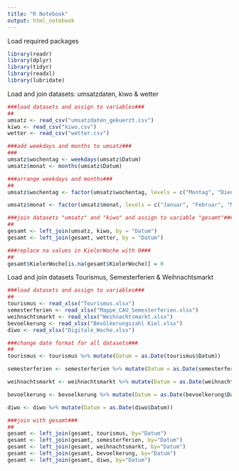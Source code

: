 ```yaml
---
title: "R Notebook"
output: html_notebook
---
```


Load required packages
```r
library(readr)
library(dplyr)
library(tidyr)
library(readxl)
library(lubridate)
```

Load and join datasets: umsatzdaten, kiwo & wetter
```r
###load datasets and assign to variables###
##
umsatz <- read_csv("umsatzdaten_gekuerzt.csv")
kiwo <- read_csv("kiwo.csv") 
wetter <- read_csv("wetter.csv")

###add weekdays and months to umsatz###
###
umsatz$wochentag <- weekdays(umsatz$Datum)
umsatz$monat <- months(umsatz$Datum)

###arrange weekdays and months###
##
umsatz$wochentag <- factor(umsatz$wochentag, levels = c("Montag", "Dienstag", "Mittwoch", "Donnerstag", "Freitag", "Samstag", "Sonntag"))

umsatz$monat <- factor(umsatz$monat, levels = c("Januar", "Februar", "März", "April", "Mai", "Juni", "Juli", "August", "September", "Oktober", "November", "Dezember"))

###join datasets "umsatz" and "kiwo" and assign to variable "gesamt"###
##
gesamt <- left_join(umsatz, kiwo, by = "Datum")
gesamt <- left_join(gesamt, wetter, by = "Datum")

###replace na values in KielerWoche with 0###
##
gesamt$KielerWoche[is.na(gesamt$KielerWoche)] = 0

```

Load and join datasets Tourismus, Semesterferien & Weihnachtsmarkt
```r
###load datasets and assign to variables###
##
tourismus <- read_xlsx("Tourismus.xlsx")
semesterferien <- read_xlsx("Mappe_CAU_Semesterferien.xlsx")
weihnachtsmarkt <- read_xlsx("Weihnachtsmarkt.xlsx")
bevoelkerung <- read_xlsx("Bevölkerungszahl Kiel.xlsx")
diwo <- read_xlsx("Digitale_Woche.xlsx")

###change date format for all datasets###
##
tourismus <- tourismus %>% mutate(Datum = as.Date(tourismus$Datum)) 

semesterferien <- semesterferien %>% mutate(Datum = as.Date(semesterferien$Datum))

weihnachtsmarkt <- weihnachtsmarkt %>% mutate(Datum = as.Date(weihnachtsmarkt$Datum))

bevoelkerung <- bevoelkerung %>% mutate(Datum = as.Date(bevoelkerung$Datum))

diwo <- diwo %>% mutate(Datum = as.Date(diwo$Datum))

###join with gesamt###
##
gesamt <- left_join(gesamt, tourismus, by="Datum")
gesamt <- left_join(gesamt, semesterferien, by="Datum")
gesamt <- left_join(gesamt, weihnachtsmarkt, by="Datum")
gesamt <- left_join(gesamt, bevoelkerung, by="Datum")
gesamt <- left_join(gesamt, diwo, by="Datum")
```


```r

```

